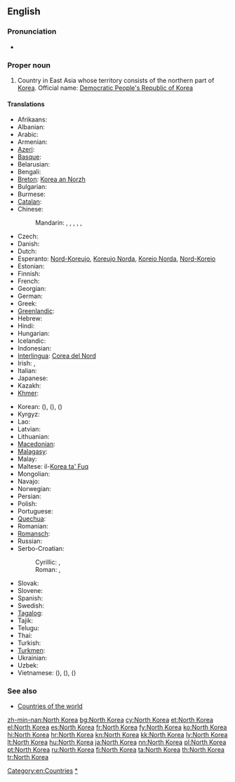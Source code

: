 ==English==
{{wikipedia}}

===Pronunciation===
* {{audio|En-us-North Korea.ogg|Audio (US)}}

===Proper noun===
{{en-proper noun|sg=[[North]] [[Korea]]}}

# Country in East Asia whose territory consists of the northern part of [[Korea]]. Official name: [[Democratic People's Republic of Korea]]

====Translations====
{{trans-top|Democratic People's Republic of Korea}}
* Afrikaans: {{t-|af|Noord-Korea}}
* Albanian: {{t-|sq|Koreja e Veriut}}
* Arabic: {{t-|ar|كوريا الشمالية|f|tr=kuriya al-šamalíyya}}
* Armenian: {{t-|hy|Հյուսիսային Կորեա|tr=Hyusisayin Korea}}
* [[Azeri]]: {{t-|az|Şimali Koreya}}
* [[Basque]]: {{t-|eu|Ipar Korea}}
* Belarusian: {{t-|be|Паўночная Карэя|f|tr=Paŭnóčnaja Karéja}}
* Bengali: {{t-|bn|উত্তর কোরিয়া|tr=uttôr koriẏa}}
* [[Breton]]: [[Korea an Norzh]]
* Bulgarian: {{t+|bg|Северна Корея|f|tr=Séverna Koréja}}
* Burmese: {{t-|my|မြောက်ကိုရီးယား|tr=myaʊʔ kori:ya:|sc=Mymr}}
* [[Catalan]]: {{t+|ca|Corea del Nord|f}}
* Chinese:
*: Mandarin: {{t-|cmn|北朝鮮|sc=Hani}}, {{t|cmn|北朝鲜|tr=Běi Cháoxiǎn|sc=Hani}}, {{t-|cmn|朝鮮|sc=Hani}}, {{t-|cmn|朝鲜|tr=Cháoxiǎn|sc=Hani}}, {{t|cmn|北韓|sc=Hani}}, {{t|cmn|北韩|tr=Běihán|sc=Hani}}
* Czech: {{t+|cs|Severní Korea|f}}
* Danish: {{t-|da|Nordkorea}}
* Dutch: {{t+|nl|Noord-Korea}}
* Esperanto: [[Nord-Koreujo]], [[Koreujo Norda]], [[Koreio Norda]], [[Nord-Koreio]]
* Estonian: {{t+|et|Põhja-Korea}}
* Finnish: {{t+|fi|Pohjois-Korea}}
* French: {{t+|fr|Corée du Nord|f}}
* Georgian: {{t-|ka|ჩრდილოეთი კორეა|tr=č'rdiloet'i korea|sc=Geor}}
* German: {{t+|de|Nordkorea|n}}
* Greek: {{t+|el|Βόρεια Κορέα|f|tr=Vóreia Koréa|sc=Grek}}
* [[Greenlandic]]: {{t-|kl|Korea Avannarleq}}
* Hebrew: {{t-|he|צפון קוריאה|f|tr=tsafón korea}}
* Hindi: {{t+|hi|उत्तर कोरिया|tr=uttar kōriyā}}
* Hungarian: {{t+|hu|Észak-Korea}}
* Icelandic: {{t+|is|Norður-Kórea}}
* Indonesian: {{t-|id|Korea Utara}}
* [[Interlingua]]: [[Corea del Nord]]
* Irish: {{t-|ga|Cóiré Thuaidh|f|alt=An Chóiré Thuaidh}}, {{t-|ga|Daon-Phoblacht Dhaonlathach na Cóiré|f}}
* Italian: {{t-|it|Corea del Nord|f}}
* Japanese: {{t+|ja|北朝鮮|tr=きたちょうせん, Kita-Chōsen}}
* Kazakh: {{t|kk|Солтүстік Корея|tr=Soltüstik Koreya|sc=Cyrl}}
* [[Khmer]]: {{t-|km|កូរ៉េខាងជើង|tr=kooree kʰaang chəəng|sc=Khmr}}
{{trans-mid}}
* Korean: {{t+|ko|북조선|tr=Bukjoseon|sc=Hang}} ({{t+|ko|北朝鮮|sc=Hani}}), {{t+|ko|북한|tr=Bukhan|sc=Hang}} ({{t+|ko|北韓|sc=Hani}}), {{t+|ko|조선|tr=Joseon|sc=Hang}} ({{t+|ko|朝鮮|sc=Hani}})
* Kyrgyz: {{t-|ky|Түндүк Корея|tr=Tündük Koreya|sc=Cyrl}}
* Lao: {{t-|lo|ເກົາຫລີເໜືອ|tr=kao lĭː nɨ̌a|sc=Laoo}}
* Latvian: {{t+|lv|Ziemeļkoreja|f}}
* Lithuanian: {{t+|lt|Šiaurės Korėja|f}}
* [[Macedonian]]: {{t+|mk|Северна Кореја|f|tr=Séverna Koréja}}
* [[Malagasy]]: {{t-|mg|Korea Avaratra}}
* Malay: {{t-|ms|Korea Utara}}
* Maltese: il-[[Korea ta' Fuq]]
* Mongolian: {{t-|mn|Хойд Солонгос|tr=Khoyd Solongos|sc=Cyrl}}
* Navajo: {{tø|nv|Kolíya Bikéyah Náhookǫsjí Siʼánígíí}}
* Norwegian: {{t+|no|Nord-Korea}}
* Persian: {{t+|fa|کره شمالی|tr=Kore-ye Šemâli}}
* Polish: {{t+|pl|Korea Północna|f}}
* Portuguese: {{t+|pt|Coreia do Norte|f}}
* [[Quechua]]: {{t-|qu|Chinchay Kuriya}}
* Romanian: {{t-|ro|Coreea de Nord|f}}
* [[Romansch]]: {{t-|rm|Corea dal Nord|f}}
* Russian: {{t+|ru|Северная Корея|f|tr=Sévernaja Koréja}}
* Serbo-Croatian:
*: Cyrillic: {{t-|sh|Северна Кореја|f|sc=Cyrl}}, {{t-|sh|Сјеверна Кореја|f|sc=Cyrl}}
*: Roman: {{t-|sh|Severna Koreja|f}}, {{t-|sh|Sjeverna Koreja|f}}
* Slovak: {{t-|sk|Severná Kórea|f}}
* Slovene: {{t-|sl|Severna Koreja|f}}
* Spanish: {{t+|es|Corea del Norte|f}}
* Swedish: {{t+|sv|Nordkorea}}
* [[Tagalog]]: {{t-|tl|Hilagang Korea}}
* Tajik: {{t-|tg|Кореяи Шимолӣ|tr=Koreyayi Šimolī|sc=Cyrl}}
* Telugu: {{t+|te|ఉత్తర కొరియా}}
* Thai: {{t+|th|เกาหลีเหนือ|tr=gaolĕe nĕua|sc=Thai}}
* Turkish: {{t+|tr|Kuzey Kore}}
* [[Turkmen]]: {{t-|tk|Demirgazyk Koreýa}}
* Ukrainian: {{t+|uk|Північна Корея|f|tr=Pivníčna Koréja}}
* Uzbek: {{t-|uz|Shimoliy Koreya}}
* Vietnamese: {{t-|vi|Bắc Triều Tiên}} ({{t-|vi|北朝鮮|sc=Hani}}), {{t-|vi|Bắc Hàn}} ({{t-|vi|北韓|sc=Hani}}), {{t+|vi|Triều Tiên}} ({{t-|vi|朝鮮}})
{{trans-bottom}}

===See also===
* [[Appendix:Countries of the world|Countries of the world]]

[[Category:en:Countries]]
[[Category:en:North Korea|*]]

[[zh-min-nan:North Korea]]
[[bg:North Korea]]
[[cy:North Korea]]
[[et:North Korea]]
[[el:North Korea]]
[[es:North Korea]]
[[fr:North Korea]]
[[fy:North Korea]]
[[ko:North Korea]]
[[hi:North Korea]]
[[hr:North Korea]]
[[kn:North Korea]]
[[kk:North Korea]]
[[lv:North Korea]]
[[lt:North Korea]]
[[hu:North Korea]]
[[ja:North Korea]]
[[nn:North Korea]]
[[pl:North Korea]]
[[pt:North Korea]]
[[ru:North Korea]]
[[fi:North Korea]]
[[ta:North Korea]]
[[th:North Korea]]
[[tr:North Korea]]